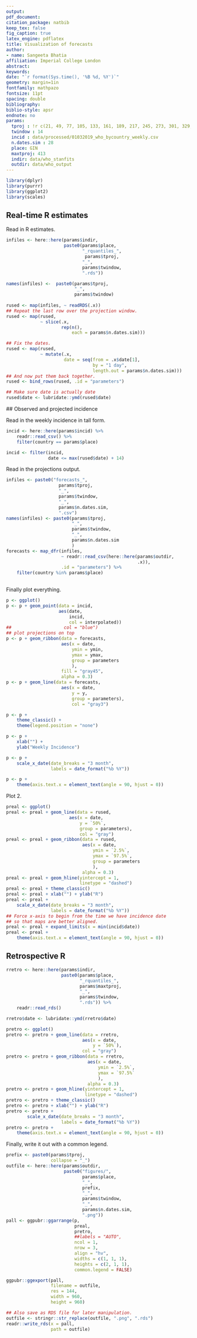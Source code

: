 ```yaml
---
output: 
pdf_document:
citation_package: natbib
keep_tex: false
fig_caption: true
latex_engine: pdflatex
title: Visualization of forecasts
author:
- name: Sangeeta Bhatia
affiliation: Imperial College London
abstract: 
keywords: 
date: "`r format(Sys.time(), '%B %d, %Y')`"
geometry: margin=1in
fontfamily: mathpazo
fontsize: 11pt
spacing: double
bibliography: 
biblio-style: apsr
endnote: no
params:
  tproj : !r c(21, 49, 77, 105, 133, 161, 189, 217, 245, 273, 301, 329, 357, 385, 413)
  twindow : 14
  incid : data/processed/01032019_who_bycountry_weekly.csv
  n.dates.sim : 28
  place: GIN
  maxtproj: 413
  indir: data/who_stanfits
  outdir: data/who_output
---
```


```r
library(dplyr)
library(purrr)
library(ggplot2)
library(scales)

```
## Real-time R estimates

Read in R estimates.

```r

infiles <- here::here(params$indir,
                      paste0(params$place,
                             "_rquantiles_",
                              params$tproj,
                             "_",
                             params$twindow,
                             ".rds"))

names(infiles) <-  paste0(params$tproj,
                          "_",
                          params$twindow)
                          
rused <- map(infiles, ~ readRDS(.x))
## Repeat the last row over the projection window.
rused <- map(rused,
             ~ slice(.x,
                     rep(n(),
                         each = params$n.dates.sim)))

## Fix the dates.
rused <- map(rused,
             ~ mutate(.x,
                      date = seq(from = .x$date[1],
                                 by = "1 day",
                                 length.out = params$n.dates.sim)))
## And now put them back together.
rused <- bind_rows(rused, .id = "parameters")

## Make sure date is actually date
rused$date <- lubridate::ymd(rused$date)

```

## Observed and projected incidence

Read in the weekly incidence in tall form. 

```r

incid <- here::here(params$incid) %>%
    readr::read_csv() %>%
    filter(country == params$place)

incid <- filter(incid,
                date <= max(rused$date) + 14)

```

Read in the projections output.

```r

infiles <- paste0("forecasts_",
                    params$tproj,
                    "_",
                    params$twindow,
                    "_",
                    params$n.dates.sim,
                    ".csv")
names(infiles) <- paste0(params$tproj,
                         "_",
                         params$twindow,
                         "_",
                         params$n.dates.sim
                         )
forecasts <- map_dfr(infiles,
                     ~ readr::read_csv(here::here(params$outdir,
                                                  .x)),
                     .id = "parameters") %>%
    filter(country %in% params$place)
 

```

Finally plot everything.

```r
p <- ggplot()
p <- p + geom_point(data = incid,
                    aes(date,
                        incid,
                        col = interpolated))
##                    col = "blue")
## plot projections on top
p <- p + geom_ribbon(data = forecasts,
                     aes(x = date,
                         ymin = ymin,
                         ymax = ymax,
                         group = parameters
                         ),
                     fill = "gray45",
                     alpha = 0.3)
p <- p + geom_line(data = forecasts,
                     aes(x = date,
                         y = y,
                         group = parameters),
                         col = "gray3")

p <- p +
    theme_classic() +
    theme(legend.position = "none")

p <- p +
    xlab("") +
    ylab("Weekly Incidence")

p <- p +
    scale_x_date(date_breaks = "3 month",
                 labels = date_format("%b %Y"))

p <- p +
    theme(axis.text.x = element_text(angle = 90, hjust = 0))

```



Plot 2. 

```r
preal <- ggplot()
preal <- preal + geom_line(data = rused,
                        aes(x = date,
                            y = `50%`,
                            group = parameters),
                            col = "gray")
preal <- preal + geom_ribbon(data = rused,
                             aes(x = date,
                                 ymin = `2.5%`,
                                 ymax = `97.5%`,
                                 group = parameters
                                 ),
                             alpha = 0.3)
preal <- preal + geom_hline(yintercept = 1,
                            linetype = "dashed")
preal <- preal + theme_classic()
preal <- preal + xlab("") + ylab("R")
preal <- preal +
    scale_x_date(date_breaks = "3 month",
                 labels = date_format("%b %Y"))
## Force x-axis to begin from the time we have incidence date
## so that maps are better aligned.
preal <- preal + expand_limits(x = min(incid$date))
preal <- preal +
    theme(axis.text.x = element_text(angle = 90, hjust = 0))
```


## Retrospective R


```r
rretro <- here::here(params$indir,
                     paste0(params$place,
                            "_rquantiles_",
                            params$maxtproj,
                            "_",
                            params$twindow,
                            ".rds")) %>%
    readr::read_rds()

rretro$date <- lubridate::ymd(rretro$date)

```


```r
pretro <- ggplot()
pretro <- pretro + geom_line(data = rretro,
                             aes(x = date,
                                 y = `50%`),
                             col = "gray")
pretro <- pretro + geom_ribbon(data = rretro,
                               aes(x = date,
                                   ymin = `2.5%`,
                                   ymax = `97.5%`
                                   ),
                               alpha = 0.3)
pretro <- pretro + geom_hline(yintercept = 1,
                              linetype = "dashed")
pretro <- pretro + theme_classic()
pretro <- pretro + xlab("") + ylab("R")
pretro <- pretro +
        scale_x_date(date_breaks = "3 month",
                     labels = date_format("%b %Y"))
pretro <- pretro +
    theme(axis.text.x = element_text(angle = 90, hjust = 0))

```


Finally, write it out with a common legend.

```r
prefix <- paste0(params$tproj,
                 collapse = "_")
outfile <- here::here(params$outdir, 
                      paste0("figures/",
                             params$place,
                             "_",
                             prefix,
                             "_",
                             params$twindow,
                             "_",
                             params$n.dates.sim,
                             ".png"))
pall <- ggpubr::ggarrange(p,
                          preal,
                          pretro,
                          ##labels = "AUTO",
                          ncol = 1,
                          nrow = 3,
                          align = "hv",
                          widths = c(1, 1, 1),
                          heights = c(2, 1, 1),
                          common.legend = FALSE) 

ggpubr::ggexport(pall,
                 filename = outfile,
                 res = 144,
                 width = 960,
                 height = 960)

## Also save as RDS file for later manipulation.
outfile <- stringr::str_replace(outfile, ".png", ".rds")
readr::write_rds(x = pall,
                 path = outfile)
```
